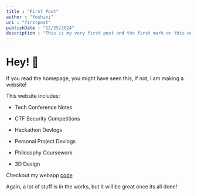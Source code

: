 ```yaml
---
title : "First Post"
author : "Yoshixi"
uri : "firstpost"
publishDate : "12/25/2024"
description : "This is my very first post and the first mark on this world. Hello yellow world"
---
```


# Hey! 🙂

If you read the homepage, you might have seen this, If not, I am making a website!

This website includes:
- <p className="text-blue-500"> Tech Conference Notes </p> 
- <p className="text-orange-500"> CTF Security Competitions </p> 
- <p className="text-red-500"> Hackathon Devlogs </p> 
- <p className="text-green-800"> Personal Project Devlogs </p> 
- <p className="text-purple-500"> Philosophy Coursework </p> 
- <p className="text-pink-500"> 3D Design </p> 
 
Checkout my webapp [code](https://github.com/digitalyoshixi/digitalyoshixi.github.io)

Again, a lot of stuff is in the works, but it will be great once its all done!